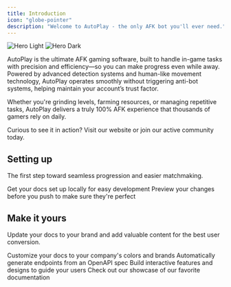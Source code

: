 ```yaml
---
title: Introduction
icon: "globe-pointer"
description: "Welcome to AutoPlay - the only AFK bot you'll ever need."
---
```


<img
  className="block dark:hidden"
  src="/images/ap-hero-ld.png"
  alt="Hero Light"
/>
<img
  className="hidden dark:block"
  src="/images/ap-hero-ld.png"
  alt="Hero Dark"
/>

AutoPlay is the ultimate AFK gaming software, built to handle in-game tasks with precision and efficiency—so you can make progress even while away. Powered by advanced detection systems and human-like movement technology, AutoPlay operates smoothly without triggering anti-bot systems, helping maintain your account’s trust factor.

Whether you're grinding levels, farming resources, or managing repetitive tasks, AutoPlay delivers a truly 100% AFK experience that thousands of gamers rely on daily.

Curious to see it in action? Visit our website or join our active community today.

## Setting up

The first step toward seamless progression and easier matchmaking.

<CardGroup cols={2}>
  <Card
    title="Edit Your Docs"
    icon="pen-to-square"
    href="https://mintlify.com/docs/quickstart"
  >
    Get your docs set up locally for easy development
  </Card>
  <Card
    title="Preview Changes"
    icon="image"
    href="https://mintlify.com/docs/development"
  >
    Preview your changes before you push to make sure they're perfect
  </Card>
</CardGroup>

## Make it yours

Update your docs to your brand and add valuable content for the best user conversion.

<CardGroup cols={2}>
  <Card
    title="Customize Style"
    icon="palette"
    href="https://mintlify.com/docs/settings/global"
  >
    Customize your docs to your company's colors and brands
  </Card>
  <Card
    title="Reference APIs"
    icon="code"
    href="https://mintlify.com/docs/api-playground/openapi"
  >
    Automatically generate endpoints from an OpenAPI spec
  </Card>
  <Card
    title="Add Components"
    icon="screwdriver-wrench"
    href="https://mintlify.com/docs/content/components/accordions"
  >
    Build interactive features and designs to guide your users
  </Card>
  <Card
    title="Get Inspiration"
    icon="stars"
    href="https://mintlify.com/customers"
  >
    Check out our showcase of our favorite documentation
  </Card>
</CardGroup>
